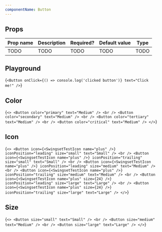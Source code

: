 ```yaml
---
componentName: Button
---
```


## Props

| Prop name | Description | Required? | Default value | Type |
| --------- | ----------- | --------- | ------------- | ---- |
| TODO      | TODO        | TODO      | TODO          | TODO |

## Playground

<LiveComponent>{`
<Button
  onClick={() => console.log('clicked button')}
  text="Click me!"
/>
`}</LiveComponent>

## Color

<LiveComponent>{`
<>
  <Button color="primary" text="Medium" />
  <br />
  <Button color="secondary" text="Medium" />
  <br />
  <Button color="tertiary" text="Medium" />
  <br />
  <Button color="critical" text="Medium" />
</>
`}</LiveComponent>

## Icon

<LiveComponent>{`
<>
  <Button
    icon={<SwingsetTestIcon name="plus" />}
    iconPosition="leading"
    size="small"
    text="Small"
  />
  <br />
  <Button
    icon={<SwingsetTestIcon name="plus" />}
    iconPosition="trailing"
    size="small"
    text="Small"
  />
  <br />
  <Button
    icon={<SwingsetTestIcon name="plus" />}
    iconPosition="leading"
    size="medium"
    text="Medium"
  />
  <br />
  <Button
    icon={<SwingsetTestIcon name="plus" />}
    iconPosition="trailing"
    size="medium"
    text="Medium"
  />
  <br />
  <Button
    icon={<SwingsetTestIcon name="plus" size={24} />}
    iconPosition="leading"
    size="large"
    text="Large"
  />
  <br />
  <Button
    icon={<SwingsetTestIcon name="plus" size={24} />}
    iconPosition="trailing"
    size="large"
    text="Large"
  />
</>
`}</LiveComponent>

## Size

<LiveComponent>{`
<>
  <Button
    size="small"
    text="Small"
  />
  <br />
  <Button
    size="medium"
    text="Medium"
  />
  <br />
  <Button
    size="large"
    text="Large"
  />
</>
`}</LiveComponent>
